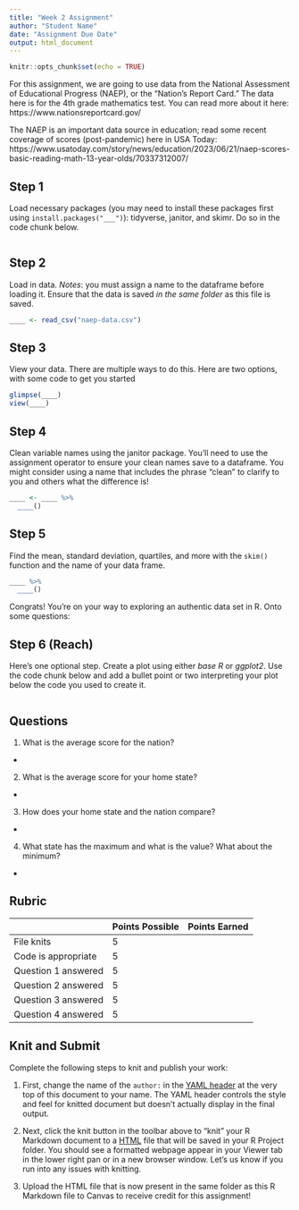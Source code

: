 ```yaml
---
title: "Week 2 Assignment"
author: "Student Name"
date: "Assignment Due Date"
output: html_document
---
```


```r
knitr::opts_chunk$set(echo = TRUE)
```

For this assignment, we are going to use data from the National Assessment of Educational Progress (NAEP), or the "Nation's Report Card." The data here is for the 4th grade mathematics test. You can read more about it here: https://www.nationsreportcard.gov/

The NAEP is an important data source in education; read some recent coverage of scores (post-pandemic) here in USA Today: https://www.usatoday.com/story/news/education/2023/06/21/naep-scores-basic-reading-math-13-year-olds/70337312007/

## Step 1

Load necessary packages (you may need to install these packages first using `install.packages("___")`): tidyverse, janitor, and skimr. Do so in the code chunk below.

```r

```

## Step 2

Load in data. *Notes*: you must assign a name to the dataframe before loading it. Ensure that the data is saved _in the same folder_ as this file is saved.

```r
____ <- read_csv("naep-data.csv")
```

## Step 3

View your data. There are multiple ways to do this. Here are two options, with some code to get you started

```r
glimpse(____)
view(____)
```

## Step 4

Clean variable names using the janitor package.  You'll need to use the assignment operator to ensure your clean names save to a dataframe. You might consider using a name that includes the phrase "clean" to clarify to you and others what the difference is! 

```r
____ <- ____ %>% 
  ____()
```

## Step 5

Find the mean, standard deviation, quartiles, and more with the `skim()` function and the name of your data frame.

```r
____ %>% 
  ____()
```

Congrats! You're on your way to exploring an authentic data set in R. Onto some questions:

## Step 6 (Reach)

Here's one optional step. Create a plot using either _base R_ or _ggplot2_. Use the code chunk below and add a bullet point or two interpreting your plot below the code you used to create it.

```r

```

## Questions

1.  What is the average score for the nation?

-   

2.  What is the average score for your home state?

-   

3.  How does your home state and the nation compare?

-   

4.  What state has the maximum and what is the value? What about the minimum?

-   

## Rubric

|                     | Points Possible | Points Earned |
|---------------------|-----------------|---------------|
| File knits          | 5               |               |
| Code is appropriate | 5               |               |
| Question 1 answered | 5               |               |
| Question 2 answered | 5               |               |
| Question 3 answered | 5               |               |
| Question 4 answered | 5               |               |

## Knit and Submit

Complete the following steps to knit and publish your work:

1.  First, change the name of the `author:` in the [YAML header](https://bookdown.org/yihui/rmarkdown-cookbook/rmarkdown-anatomy.html#yaml-metadata) at the very top of this document to your name. The YAML header controls the style and feel for knitted document but doesn't actually display in the final output.

2.  Next, click the knit button in the toolbar above to "knit" your R Markdown document to a [HTML](https://bookdown.org/yihui/rmarkdown/html-document.html) file that will be saved in your R Project folder. You should see a formatted webpage appear in your Viewer tab in the lower right pan or in a new browser window. Let's us know if you run into any issues with knitting.

3. Upload the HTML file that is now present in the same folder as this R Markdown file to Canvas to receive credit for this assignment!